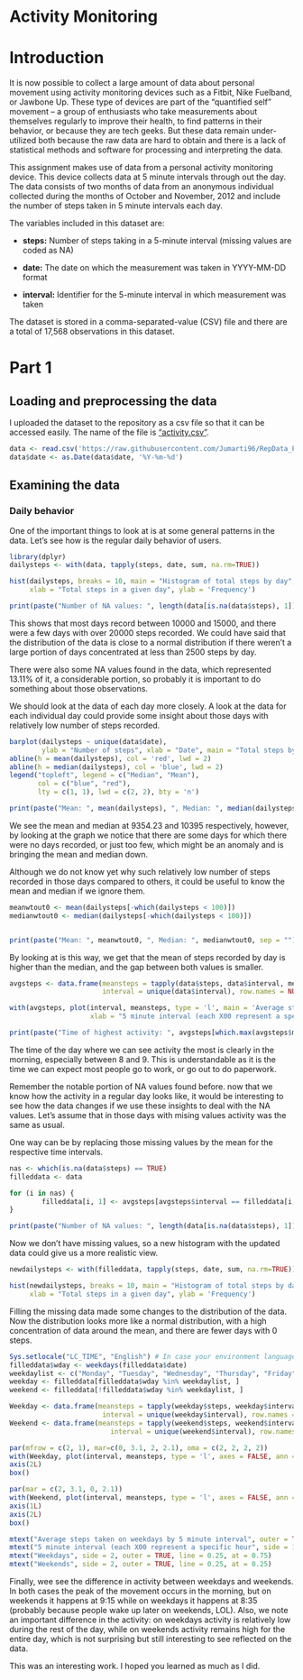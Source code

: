 Activity Monitoring
======================

# Introduction

It is now possible to collect a large amount of data about personal movement using activity monitoring devices such as a Fitbit, Nike Fuelband, or Jawbone Up. These type of devices are part of the "quantified self" movement -- a group of enthusiasts who take measurements about themselves regularly to improve their health, to find patterns in their behavior, or because they are tech geeks. But these data remain under-utilized both because the raw data are hard to obtain and there is a lack of statistical methods and software for processing and interpreting the data.

This assignment makes use of data from a personal activity monitoring device. This device collects data at 5 minute intervals through out the day. The data consists of two months of data from an anonymous individual collected during the months of October and November, 2012 and include the number of steps taken in 5 minute intervals each day.

The variables included in this dataset are:

- **steps:** Number of steps taking in a 5-minute interval (missing values are coded as \color{red}{\verb|NA|}NA)

- **date:** The date on which the measurement was taken in YYYY-MM-DD format

- **interval:** Identifier for the 5-minute interval in which measurement was taken

The dataset is stored in a comma-separated-value (CSV) file and there are a total of 17,568 observations in this dataset.

# Part 1
## Loading and preprocessing the data

I uploaded the dataset to the repository as a csv file so that it can be accessed easily.
The name of the file is ["activity.csv"](https://github.com/Jumarti96/RepData_PeerAssessment1/blob/master/activity.csv).

```r
data <- read.csv('https://raw.githubusercontent.com/Jumarti96/RepData_PeerAssessment1/master/activity.csv')
data$date <- as.Date(data$date, '%Y-%m-%d')
```


## Examining the data
### Daily behavior

One of the important things to look at is at some general patterns in the data. Let's see
how is the regular daily behavior of users.

```r
library(dplyr)
dailysteps <- with(data, tapply(steps, date, sum, na.rm=TRUE))

hist(dailysteps, breaks = 10, main = "Histogram of total steps by day",
     xlab = "Total steps in a given day", ylab = 'Frequency')

print(paste("Number of NA values: ", length(data[is.na(data$steps), 1]), ", which is a ", round(mean(is.na(data$steps)), 4)*100, "% of the data.", sep = ""))
```

This shows that most days record between 10000 and 15000, and there were a few days with over 20000 steps recorded. We could have said that the distribution of the data is close to a normal distribution if there weren't a large portion of days concentrated at less than 2500 steps by day.

There were also some NA values found in the data, which represented 13.11% of it, a considerable portion, so probably it is important to do something about those observations.

We should look at the data of each day more closely. A look at the data for each individual day could provide some insight about those days with relatively low number of steps recorded.

```r
barplot(dailysteps ~ unique(data$date),
        ylab = "Number of steps", xlab = "Date", main = "Total steps by day")
abline(h = mean(dailysteps), col = 'red', lwd = 2)
abline(h = median(dailysteps), col = 'blue', lwd = 2)
legend("topleft", legend = c("Median", "Mean"),
       col = c("blue", "red"),
       lty = c(1, 1), lwd = c(2, 2), bty = 'n')

print(paste("Mean: ", mean(dailysteps), ", Median: ", median(dailysteps), sep = ""))
```

We see the mean and median at 9354.23 and 10395 respectively, however, by looking at the graph
we notice that there are some days for which there were no days recorded, or just too few, which
might be an anomaly and is bringing the mean and median down.

Although we do not know yet why such relatively low number of steps recorded in those days compared to others, it could be useful to know the mean and median if we ignore them.

```r
meanwtout0 <- mean(dailysteps[-which(dailysteps < 100)])
medianwtout0 <- median(dailysteps[-which(dailysteps < 100)])


print(paste("Mean: ", meanwtout0, ", Median: ", medianwtout0, sep = ""))
```

By looking at is this way, we get that the mean of steps recorded by day is higher than the median, and the gap between both values is smaller.

```r
avgsteps <- data.frame(meansteps = tapply(data$steps, data$interval, mean, na.rm = TRUE),
                       interval = unique(data$interval), row.names = NULL)

with(avgsteps, plot(interval, meansteps, type = 'l', main = 'Average steps taken everyday by 5 minute interval',
                    xlab = "5 minute interval (each X00 represent a specific hour)", ylab = 'Average steps'))

print(paste("Time of highest activity: ", avgsteps[which.max(avgsteps$meansteps), 'interval'], sep=""))

```

The time of the day where we can see activity the most is clearly in the morning, especially between 8 and 9. This is understandable as it is the time we can expect most people go to work, or go out to do paperwork.

Remember the notable portion of NA values found before. now that we know how the activity in a regular day looks like, it would be interesting to see how the data changes if we use these insights to deal with the NA values. Let's assume that in those days with mising values activity was the same as usual.

One way can be by replacing those missing values by the mean for the respective time intervals.

```r
nas <- which(is.na(data$steps) == TRUE)
filleddata <- data

for (i in nas) {
        filleddata[i, 1] <- avgsteps[avgsteps$interval == filleddata[i, 'interval'], 'meansteps']
}

print(paste("Number of NA values: ", length(data[is.na(data$steps), 1]), ", which is a ", round(mean(is.na(data$steps)), 4)*100, "% of the data.", sep = ""))

```

Now we don't have missing values, so a new histogram with the updated data could give us a more realistic view.

```r
newdailysteps <- with(filleddata, tapply(steps, date, sum, na.rm=TRUE))

hist(newdailysteps, breaks = 10, main = "Histogram of total steps by day",
     xlab = "Total steps in a given day", ylab = 'Frequency')

```

Filling the missing data made some changes to the distribution of the data. Now the distribution looks more like a normal distribution, with a high concentration of data around the mean, and there are fewer days with 0 steps. 


```r
Sys.setlocale("LC_TIME", "English") # In case your environment language is in a language different from English, as is my case
filleddata$wday <- weekdays(filleddata$date)
weekdaylist <- c("Monday", "Tuesday", "Wednesday", "Thursday", "Friday")
weekday <- filleddata[filleddata$wday %in% weekdaylist, ]
weekend <- filleddata[!filleddata$wday %in% weekdaylist, ]

Weekday <- data.frame(meansteps = tapply(weekday$steps, weekday$interval, mean),
                       interval = unique(weekday$interval), row.names = NULL)
Weekend <- data.frame(meansteps = tapply(weekend$steps, weekend$interval, mean),
                         interval = unique(weekend$interval), row.names = NULL)

par(mfrow = c(2, 1), mar=c(0, 3.1, 2, 2.1), oma = c(2, 2, 2, 2))
with(Weekday, plot(interval, meansteps, type = 'l', axes = FALSE, ann = FALSE))
axis(2L)
box()

par(mar = c(2, 3.1, 0, 2.1))
with(Weekend, plot(interval, meansteps, type = 'l', axes = FALSE, ann = FALSE))
axis(1L)
axis(2L)
box()

mtext("Average steps taken on weekdays by 5 minute interval", outer = TRUE, side = 1, line = -20.5, cex = 1.3)
mtext("5 minute interval (each X00 represent a specific hour", side = 1, outer = TRUE, line = 0.2)
mtext("Weekdays", side = 2, outer = TRUE, line = 0.25, at = 0.75)
mtext("Weekends", side = 2, outer = TRUE, line = 0.25, at = 0.25)

```

Finally, wee see the difference in activity between weekdays and weekends. In both cases the peak of the movement occurs in the morning, but on weekends it happens at 9:15 while on weekdays it happens at 8:35 (probably because people wake up later on weekends, LOL). Also, we note an important difference in the activity: on weekdays activity is relatively low during the rest of the day, while on weekends activity remains high for the entire day, which is not surprising but still interesting to see reflected on the data.

This was an interesting work. I hoped you learned as much as I did.